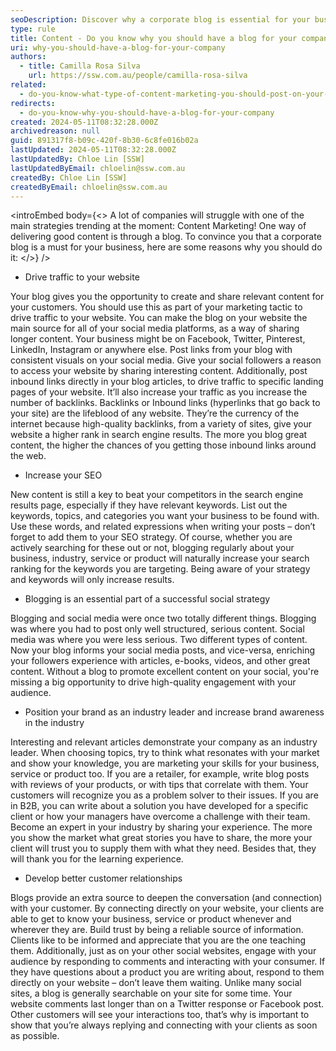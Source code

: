 ```yaml
---
seoDescription: Discover why a corporate blog is essential for your business, driving traffic to your website, increasing SEO, and establishing your brand as an industry leader.
type: rule
title: Content - Do you know why you should have a blog for your company?
uri: why-you-should-have-a-blog-for-your-company
authors:
  - title: Camilla Rosa Silva
    url: https://ssw.com.au/people/camilla-rosa-silva
related:
  - do-you-know-what-type-of-content-marketing-you-should-post-on-your-socials
redirects:
  - do-you-know-why-you-should-have-a-blog-for-your-company
created: 2024-05-11T08:32:28.000Z
archivedreason: null
guid: 891317f8-b09c-420f-8b30-6c8fe016b02a
lastUpdated: 2024-05-11T08:32:28.000Z
lastUpdatedBy: Chloe Lin [SSW]
lastUpdatedByEmail: chloelin@ssw.com.au
createdBy: Chloe Lin [SSW]
createdByEmail: chloelin@ssw.com.au
---
```


<introEmbed
  body={<>
A lot of companies will struggle with one of the main strategies trending at the moment: Content Marketing! One way of delivering good content is through a blog. To convince you that a corporate blog is a must for your business, here are some reasons why you should do it:
  </>}
/>
- Drive traffic to your website

Your blog gives you the opportunity to create and share relevant content for your customers. You should use this as part of your marketing tactic to drive traffic to your website. You can make the blog on your website the main source for all of your social media platforms, as a way of sharing longer content. Your business might be on Facebook, Twitter, Pinterest, LinkedIn, Instagram or anywhere else. Post links from your blog with consistent visuals on your social media. Give your social followers a reason to access your website by sharing interesting content. Additionally, post inbound links directly in your blog articles, to drive traffic to specific landing pages of your website. It’ll also increase your traffic as you increase the number of backlinks. Backlinks or Inbound links (hyperlinks that go back to your site) are the lifeblood of any website. They’re the currency of the internet because high-quality backlinks, from a variety of sites, give your website a higher rank in search engine results. The more you blog great content, the higher the chances of you getting those inbound links around the web.

- Increase your SEO

New content is still a key to beat your competitors in the search engine results page, especially if they have relevant keywords. List out the keywords, topics, and categories you want your business to be found with. Use these words, and related expressions when writing your posts – don’t forget to add them to your SEO strategy. Of course, whether you are actively searching for these out or not, blogging regularly about your business, industry, service or product will naturally increase your search ranking for the keywords you are targeting. Being aware of your strategy and keywords will only increase results.

- Blogging is an essential part of a successful social strategy

Blogging and social media were once two totally different things. Blogging was where you had to post only well structured, serious content. Social media was where you were less serious. Two different types of content. Now your blog informs your social media posts, and vice-versa, enriching your followers experience with articles, e-books, videos, and other great content. Without a blog to promote excellent content on your social, you're missing a big opportunity to drive high-quality engagement with your audience.

- Position your brand as an industry leader and increase brand awareness in the industry

Interesting and relevant articles demonstrate your company as an industry leader. When choosing topics, try to think what resonates with your market and show your knowledge, you are marketing your skills for your business, service or product too. If you are a retailer, for example, write blog posts with reviews of your products, or with tips that correlate with them. Your customers will recognize you as a problem solver to their issues. If you are in B2B, you can write about a solution you have developed for a specific client or how your managers have overcome a challenge with their team. Become an expert in your industry by sharing your experience. The more you show the market what great stories you have to share, the more your client will trust you to supply them with what they need. Besides that, they will thank you for the learning experience.

- Develop better customer relationships

Blogs provide an extra source to deepen the conversation (and connection) with your customer. By connecting directly on your website, your clients are able to get to know your business, service or product whenever and wherever they are. Build trust by being a reliable source of information. Clients like to be informed and appreciate that you are the one teaching them. Additionally, just as on your other social websites, engage with your audience by responding to comments and interacting with your consumer. If they have questions about a product you are writing about, respond to them directly on your website – don’t leave them waiting. Unlike many social sites, a blog is generally searchable on your site for some time. Your website comments last longer than on a Twitter response or Facebook post. Other customers will see your interactions too, that’s why is important to show that you’re always replying and connecting with your clients as soon as possible.
